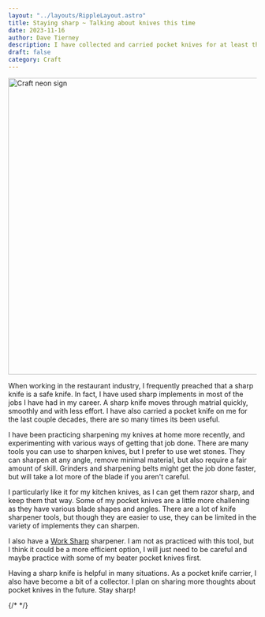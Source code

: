 ```yaml
---
layout: "../layouts/RippleLayout.astro"
title: Staying sharp ~ Talking about knives this time
date: 2023-11-16
author: Dave Tierney
description: I have collected and carried pocket knives for at least the last 20 years. Keeping them sharp and safe is best.
draft: false
category: Craft
---
```



<Image src={craft} alt="Craft neon sign" height="600" width="1200" />

When working in the restaurant industry, I frequently preached that a sharp knife is a safe knife. In fact, I have used sharp implements in most of the jobs I have had in my career. A sharp knife moves through matrial quickly, smoothly and with less effort. I have also carried a pocket knife on me for the last couple decades, there are so many times its been useful.

I have been practicing sharpening my knives at home more recently, and experimenting with various ways of getting that job done. There are many tools you can use to sharpen knives, but I prefer to use wet stones. They can sharpen at any angle, remove minimal material, but also require a fair amount of skill. Grinders and sharpening belts might get the job done faster, but will take a lot more of the blade if you aren't careful.

I particularly like it for my kitchen knives, as I can get them razor sharp, and keep them that way. Some of my pocket knives are a little more challening as they have various blade shapes and angles. There are a lot of knife sharpener tools, but though they are easier to use, they can be limited in the variety of implements they can sharpen.

I also have a <a href="https://www.worksharptools.com/shop/benchtop/ken-onion-edition-knife-tool-sharpener/" target="_blank" rel="noopener" className="whitespace-nowrap underline decoration-neon transition hover:text-neon">Work Sharp</a> sharpener. I am not as practiced with this tool, but I think it could be a more efficient option, I will just need to be careful and maybe practice with some of my beater pocket knives first.

Having a sharp knife is helpful in many situations. As a pocket knife carrier, I also have become a bit of a collector. I plan on sharing more thoughts about pocket knives in the future. Stay sharp!

{/* <a href="" target="_blank" rel="noopener" className="whitespace-nowrap underline decoration-neon transition hover:text-neon"></a> */}
